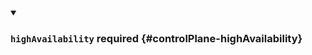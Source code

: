 


<details className="config-field" data-expandable="true" open>
<summary>

### `highAvailability` <span className="config-field-required" data-required="false">required</span> <span className="config-field-type"></span> <span className="config-field-default"></span> <span className="config-field-enum"></span> {#controlPlane-highAvailability}



</summary>

<PartialHighavailabilityreference />


</details>
